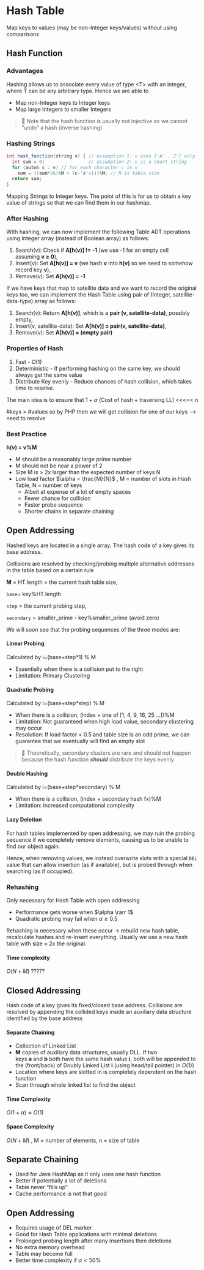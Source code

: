 # Hash Table

Map keys to values (may be non-Integer keys/values) without using comparisons 

## Hash Function

### Advantages

Hashing allows us to associate every value of type \<T\> with an integer, where T can be any arbitrary type. Hence we are able to 

- Map non-Integer keys to Integer keys
- Map large Integers to smaller Integers

> 💭 Note that the hash function is usually not injective so we cannot “undo” a hash (inverse hashing)

### Hashing Strings

```java
int hash_function(string v) { // assumption 1: v uses ['A'..'Z'] only
  int sum = 0;                // assumption 2: v is a short string
  for (auto& c : v) // for each character c in v
    sum = ((sum*26)%M + (c-'A'+1))%M; // M is table size
  return sum;
}
```

Mapping Strings to Integer keys. The point of this is for us to obtain a key value of strings so that we can find them in our hashmap.

### After Hashing

With hashing, we can now implement the following Table ADT operations using Integer array (instead of Boolean array) as follows:

1. Search(v): Check if **A[h(v)] != -1** (we use -1 for an empty cell assuming **v ≥ 0**),
2. Insert(v): Set **A[h(v)] = v** (we hash **v** into **h(v)** so we need to somehow record key **v**),
3. Remove(v): Set **A[h(v)] = -1** 

If we have keys that map to satellite data and we want to record the original keys too, we can implement the Hash Table using pair of (Integer, satellite-data-type) array as follows:

1. Search(v): Return **A[h(v)]**, which is a **pair (v, satellite-data)**, possibly empty,
2. Insert(v, satellite-data): Set **A[h(v)] = pair(v, satellite-data)**,
3. Remove(v): Set **A[h(v)] = (empty pair)**

### Properties of Hash

1. Fast - $O(1)$ 
2. Deterministic - If performing hashing on the same key, we should always get the same value
3. Distribute Key evenly - Reduce chances of hash collision, which takes time to resolve.

The main idea is to ensure that  $1 + \alpha$  (Cost of hash + traversing LL) \<\<\<\<\< n

 

#keys > #values so by PHP then we will get collision for one of our keys —> need to resolve 

### Best Practice

**h(v) = v%M**

- M should be a reasonably large prime number
- M should not be near a power of 2
- Size M is > 2x larger than the expected number of keys N
- Low load factor $\alpha = \frac{M}{N}$ , M = number of slots in Hash Table, N = number of keys
    - Albeit at expense of a lot of empty spaces
    - Fewer chance for collision
    - Faster probe sequence
    - Shorter chains in separate chaining

## Open Addressing

Hashed keys are located in a single array. The hash code of a key gives its base address.

Collisions are resolved by checking/probing multiple alternative addresses in the table based on a certain rule

**M** = HT.length = the current hash table size,

`base`= key%HT.length

`step` = the current probing step,

`secondary` = smaller_prime - key%smaller_prime (avoid zero)

We will soon see that the probing sequences of the three modes are:

#### Linear Probing

Calculated by i=(base+step*1) % M 

- Essentially when there is a collision put to the right
- Limitation: Primary Clustering

#### Quadratic Probing

Calculated by i=(base+step*step) % M

- When there is a collision, (index + one of [1, 4, 9, 16, 25 …])%M
- Limitation: Not guaranteed when high load value, secondary clustering may occur
- Resolution: If load factor < 0.5 and table size is an odd prime, we can guarantee that we eventually will find an empty slot

> 💭 Theoretically, secondary clusters are rare and should not happen because the hash function ***should*** distribute the keys evenly

#### Double Hashing

Calculated by i=(base+step*secondary) % M

- When there is a collision, (index + secondary hash fx)%M
- Limitation: Increased computational complexity

#### Lazy Deletion

For hash tables implemented by open addressing, we may ruin the probing sequence if we completely remove elements, causing us to be unable to find our object again.

Hence, when removing values, we instead overwrite slots with a special `DEL` value that can allow insertion (as if available), but is probed through when searching (as if occupied).

### Rehashing

Only necessary for Hash Table with open addressing

- Performance gets worse when $\alpha  \rarr 1$
- Quadratic probing may fail when $\alpha \geq 0.5$

Rehashing is necessary when these occur → rebuild new hash table, recalculate hashes and re-insert everything. Usually we use a new hash table with size $\approx$  2x the original.

#### Time complexity

$O(N+M)$
????? 

## Closed Addressing

Hash code of a key gives its fixed/closed base address. Collisions are resolved by appending the collided keys inside an auxiliary data structure identified by the base address

#### Separate Chaining

- Collection of Linked List
- **M** copies of auxiliary data structures, usually DLL. If two keys **a** and **b** both have the same hash value **i**, both will be appended to the (front/back) of Doubly Linked List **i** (using head/tail pointer) in $O(1)$)
- Location where keys are slotted in is completely dependent on the hash function
- Scan through whole linked list to find the object

#### Time Complexity

$O(1 + \alpha) \approx O(1)$ 

#### Space Complexity

$O(N+M)$
, M = number of elements, n = size of table

## Separate Chaining

- Used for Java HashMap as it only uses one hash function
- Better if potentially a lot of deletions
- Table never “fills up”
- Cache performance is not that good

## Open Addressing

- Requires usage of DEL marker
- Good for Hash Table applications with minimal deletions
- Prolonged probing length after many insertions then deletions
- No extra memory overhead
- Table may become full
- Better time complexity if $\alpha \lt 50\%$